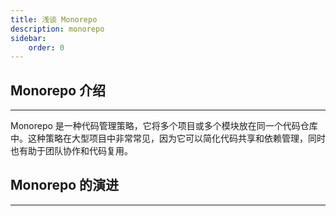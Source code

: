 ---
title: 浅谈 Monorepo
description: monorepo
sidebar:
    order: 0
---

## Monorepo 介绍

---

Monorepo 是一种代码管理策略，它将多个项目或多个模块放在同一个代码仓库中。这种策略在大型项目中非常常见，因为它可以简化代码共享和依赖管理，同时也有助于团队协作和代码复用。

## Monorepo 的演进

---
